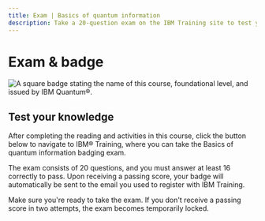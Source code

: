 ```yaml
---
title: Exam | Basics of quantum information
description: Take a 20-question exam on the IBM Training site to test your quantum information skills and receive a badge through Credly.
---
```


# Exam & badge

![A square badge stating the name of this course, foundational level, and issued by IBM Quantum&reg;.](/learning/images/courses/basics-of-quantum-information/exam/badge.svg)

## Test your knowledge

After completing the reading and activities in this course, click the button below to navigate to IBM&reg; Training, where you can take the Basics of quantum information badging exam.

The exam consists of 20 questions, and you must answer at least 16 correctly to pass. Upon receiving a passing score, your badge will automatically be sent to the email you used to register with IBM Training.

Make sure you're ready to take the exam. If you don't receive a passing score in two attempts, the exam becomes temporarily locked.

<LaunchExamButton href="https://www.ibm.com/training/course/basics-of-quantum-information-badge-quiz-DL46101G" />